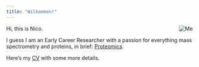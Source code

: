 ```yaml
---
title: "Wilkommen!"
---
```


<div id="content">

<img src="./files/M&amp;L-367.jpg" alt="Me" style="max-width:20%;min-width:40px;float:right;"/>

<p>Hi, this is Nico.<p/>



I guess I am an Early Career Researcher with a passion for everything mass spectrometry and proteins, in brief: [Proteomics](https://www.nature.com/articles/nature01511).

Here's my [CV](https://raw.githubusercontent.com/nicohuttmann/nicohuttmann.github.io/master/files/CV_Nico_Huettmann.pdf) with some more details.


</div>
